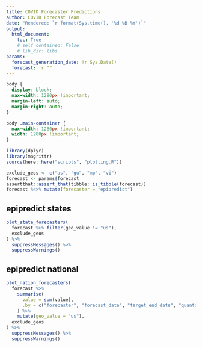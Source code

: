 ```yaml
---
title: COVID Forecaster Predictions
author: COVID Forecast Team
date: "Rendered: `r format(Sys.time(), '%d %B %Y')`"
output:
  html_document:
    toc: True
    # self_contained: False
    # lib_dir: libs
params:
  forecast_generation_date: !r Sys.Date()
  forecast: !r ""
---
```


```css
body {
  display: block;
  max-width: 1280px !important;
  margin-left: auto;
  margin-right: auto;
}

body .main-container {
  max-width: 1280px !important;
  width: 1280px !important;
}
```

```r
library(dplyr)
library(magrittr)
source(here::here("scripts", "plotting.R"))

exclude_geos <- c("as", "gu", "mp", "vi")
forecast <- params$forecast
assertthat::assert_that(tibble::is_tibble(forecast))
forecast %<>% mutate(forecaster = "epipredict")
```

## epipredict states

```r
plot_state_forecasters(
  forecast %>% filter(geo_value != "us"),
  exclude_geos
) %>%
  suppressMessages() %>%
  suppressWarnings()
```

## epipredict national

```r
plot_nation_forecasters(
  forecast %>%
    summarise(
      value = sum(value),
      .by = c("forecaster", "forecast_date", "target_end_date", "quantile")
    ) %>%
    mutate(geo_value = "us"),
  exclude_geos
) %>%
  suppressMessages() %>%
  suppressWarnings()
```
